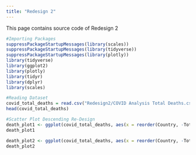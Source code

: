 ```yaml
---
title: "Redesign 2"
---
```


This page contains source code of Redesign 2

```r
#Importing Packages
suppressPackageStartupMessages(library(scales))
suppressPackageStartupMessages(library(tidyverse))
suppressPackageStartupMessages(library(plotly))
library(tidyverse)
library(ggplot2)
library(plotly)
library(tidyr)
library(dplyr)
library(scales)
```

```r
#Reading Dataset
covid_total_deaths = read.csv("Redesign2/COVID Analysis Total Deaths.csv")
head(covid_total_deaths)
```

```r
#Scatter Plot Descending Re-Design
death_plot1 <- ggplot(covid_total_deaths, aes(x = reorder(Country, -Total.Deaths), y = Total.Deaths)) +  geom_point(shape = 21, fill = "red", color = "black", size = 3) + labs(title = "Scatter Plot For Total COVID Deaths By Country", x = "Country", y = "Total Deaths") + theme_minimal() + theme(axis.text.x = element_text(angle = 90, vjust = 0.5)) + scale_y_continuous(limits = c(0, max(covid_total_deaths$Total.Deaths) + 1000), labels = label_number(big.mark = ",", decimal.mark = "."))
death_plot1
```

```r
death_plot2 <- ggplot(covid_total_deaths, aes(x = reorder(Country, -Total.Deaths), y = Total.Deaths)) + geom_bar(stat = "identity", fill = "blue") + labs(x = "Country", y = "Total Deaths", title = "Bar Graph For Total COVID Deaths By Country") + theme_minimal() + theme(axis.text.x = element_text(angle = 90, vjust = 0.5)) + scale_y_continuous(labels = label_number(big.mark = ",", decimal.mark = ".")) 
death_plot2
```
